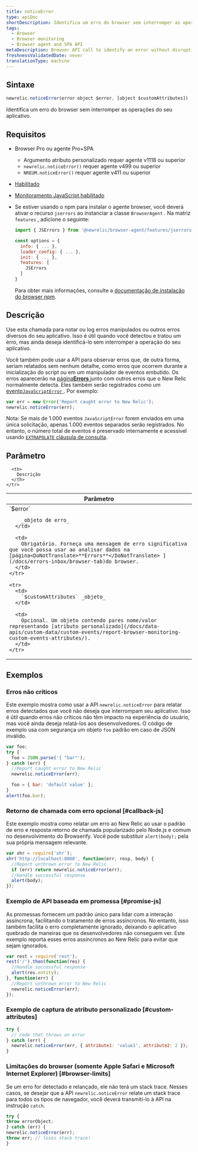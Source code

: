 ```yaml
---
title: noticeError
type: apiDoc
shortDescription: Identifica um erro do browser sem interromper as operações do seu aplicativo.
tags:
  - Browser
  - Browser monitoring
  - Browser agent and SPA API
metaDescription: Browser API call to identify an error without disrupting your app's operations.
freshnessValidatedDate: never
translationType: machine
---
```


## Sintaxe

```js
newrelic.noticeError(error object $error, [object $customAttributes])
```

Identifica um erro do browser sem interromper as operações do seu aplicativo.

## Requisitos

* Browser Pro ou agente Pro+SPA

  * Argumento atributo personalizado requer agente v1118 ou superior
  * `newrelic.noticeError()` requer agente v499 ou superior
  * `NREUM.noticeError()` requer agente v411 ou superior

* [Habilitado<InlinePopover type="browser"/>](/docs/browser/new-relic-browser/getting-started/browser-settings)

* [Monitoramento JavaScript habilitado](/docs/browser/new-relic-browser/browser-pro-features/javascript-errors-page-detect-analyze-errors)

* Se estiver usando o npm para instalar o agente browser, você deverá ativar o recurso `jserrors` ao instanciar a classe `BrowserAgent` . Na matriz `features` , adicione o seguinte:

  ```js
  import { JSErrors } from '@newrelic/browser-agent/features/jserrors';

  const options = {
    info: { ... },
    loader_config: { ... },
    init: { ... },
    features: [
      JSErrors
    ]
  }
  ```

  Para obter mais informações, consulte a [documentação de instalação do browser npm](https://www.npmjs.com/package/@newrelic/browser-agent#new-relic-browser-agent).

## Descrição

Use esta chamada para notar ou log erros manipulados ou outros erros diversos do seu aplicativo. Isso é útil quando você detectou e tratou um erro, mas ainda deseja identificá-lo sem interromper a operação do seu aplicativo.

Você também pode usar a API para observar erros que, de outra forma, seriam relatados sem nenhum detalhe, como erros que ocorrem durante a inicialização do script ou em um manipulador de eventos embutido. Os erros aparecerão na [página<DoNotTranslate>**Errors**</DoNotTranslate> ](/docs/errors-inbox/browser-tab)junto com outros erros que o New Relic normalmente detecta. Eles também serão registrados como um [evento`JavaScriptError` ](/attribute-dictionary/?event=JavaScriptError). Por exemplo:

```js
var err = new Error('Report caught error to New Relic');
newrelic.noticeError(err);
```

Nota: Se mais de 1.000 eventos `JavaScriptError` forem enviados em uma única solicitação, apenas 1.000 eventos separados serão registrados. No entanto, o número total de eventos é preservado internamente e acessível usando [`EXTRAPOLATE` cláusula de consulta](/docs/query-your-data/nrql-new-relic-query-language/get-started/nrql-syntax-clauses-functions/#extrapolate).

## Parâmetro

<table>
  <thead>
    <tr>
      <th width="30%">
        Parâmetro
      </th>

      <th>
        Descrição
      </th>
    </tr>
  </thead>

  <tbody>
    <tr>
      <td>
        `$error`

        _objeto de erro_
      </td>

      <td>
        Obrigatório. Forneça uma mensagem de erro significativa que você possa usar ao analisar dados na [página<DoNotTranslate>**Errors**</DoNotTranslate> ](/docs/errors-inbox/browser-tab)do browser.
      </td>
    </tr>

    <tr>
      <td>
        `$customAttributes` _objeto_
      </td>

      <td>
        Opcional. Um objeto contendo pares nome/valor representando [atributo personalizado](/docs/data-apis/custom-data/custom-events/report-browser-monitoring-custom-events-attributes/).
      </td>
    </tr>
  </tbody>
</table>

## Exemplos

### Erros não críticos

Este exemplo mostra como usar a API `newrelic.noticeError` para relatar erros detectados que você não deseja que interrompam seu aplicativo. Isso é útil quando erros não críticos não têm impacto na experiência do usuário, mas você ainda deseja relatá-los aos desenvolvedores. O código de exemplo usa com segurança um objeto `foo` padrão em caso de JSON inválido.

```js
var foo;
try {
  foo = JSON.parse('{ "bar"');
} catch (err) {
  //Report caught error to New Relic
  newrelic.noticeError(err);

  foo = { bar: 'default value' };
}
alert(foo.bar);
```

### Retorno de chamada com erro opcional [#callback-js]

Este exemplo mostra como relatar um erro ao New Relic ao usar o padrão de erro e resposta retorno de chamada popularizado pelo Node.js e comum no desenvolvimento do Browserify. Você pode substituir `alert(body);` pela sua própria mensagem relevante.

```js
var xhr = require('xhr');
xhr('http://localhost:8080', function(err, resp, body) {
  //Report unthrown error to New Relic
  if (err) return newrelic.noticeError(err);
  //Handle successful response
  alert(body);
});
```

### Exemplo de API baseada em promessa [#promise-js]

As promessas fornecem um padrão único para lidar com a interação assíncrona, facilitando o tratamento de erros assíncronos. No entanto, isso também facilita o erro completamente ignorado, deixando o aplicativo quebrado de maneiras que os desenvolvedores não conseguem ver. Este exemplo reporta esses erros assíncronos ao New Relic para evitar que sejam ignorados.

```js
var rest = require('rest');
rest('/').then(function(res) {
  //Handle successful response
  alert(res.entity);
}, function(err) {
  //Report unthrown error to New Relic
  newrelic.noticeError(err);
});
```

### Exemplo de captura de atributo personalizado [#custom-attributes]

```js
try {
  // code that throws an error
} catch (err) {
  newrelic.noticeError(err, { attribute1: 'value1', attribute2: 2 });
}
```

### Limitações do browser (somente Apple Safari e Microsoft Internet Explorer) [#browser-limits]

Se um erro for detectado e relançado, ele não terá um stack trace. Nesses casos, se desejar que a API `newrelic.noticeError` relate um stack trace para todos os tipos de navegador, você deverá transmiti-lo à API na instrução `catch`.

```js
try {
throw errorObject;
} catch (err) {
newrelic.noticeError(err);
throw err; // loses stack trace!
}
```